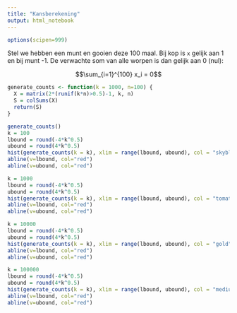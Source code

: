 ```yaml
---
title: "Kansberekening"
output: html_notebook
---
```


```r
options(scipen=999)
```

Stel we hebben een munt en gooien deze 100 maal. Bij kop is `x` gelijk aan 1 en bij munt -1. De verwachte som van alle worpen is dan gelijk aan 0 (nul):

$$\sum_{i=1}^{100} x_i = 0$$

```r
generate_counts <- function(k = 1000, n=100) {
  X = matrix(2*(runif(k*n)>0.5)-1, k, n)
  S = colSums(X)
  return(S)
}

generate_counts()
k = 100
lbound = round(-4*k^0.5)
ubound = round(4*k^0.5)
hist(generate_counts(k = k), xlim = range(lbound, ubound), col = "skyblue", main = paste("Histogram of k = " , k, " flips, boundaries = ", ubound))
abline(v=lbound, col="red")
abline(v=ubound, col="red")

k = 1000
lbound = round(-4*k^0.5)
ubound = round(4*k^0.5)
hist(generate_counts(k = k), xlim = range(lbound, ubound), col = "tomato", main = paste("Histogram of k = " , k, " flips, boundaries = ", ubound))
abline(v=lbound, col="red")
abline(v=ubound, col="red")

k = 10000
lbound = round(-4*k^0.5)
ubound = round(4*k^0.5)
hist(generate_counts(k = k), xlim = range(lbound, ubound), col = "gold", main = paste("Histogram of k = " , k, " flips, boundaries = ", ubound))
abline(v=lbound, col="red")
abline(v=ubound, col="red")

k = 100000
lbound = round(-4*k^0.5)
ubound = round(4*k^0.5)
hist(generate_counts(k = k), xlim = range(lbound, ubound), col = "mediumaquamarine", main = paste("Histogram of k = " , k, " flips, boundaries = ", ubound))
abline(v=lbound, col="red")
abline(v=ubound, col="red")
```

